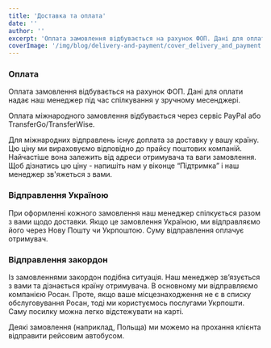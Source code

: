 ```yaml
---
title: 'Доставка та оплата'
date: ''
author: ''
excerpt: 'Оплата замовлення відбувається на рахунок ФОП. Дані для оплати надає наш менеджер під час спілкування у зручному месенджері.'
coverImage: '/img/blog/delivery-and-payment/cover_delivery_and_payment.jpg'
---
```


<DeliveryPaymentContainer>
  
### Оплата

Оплата замовлення відбувається на рахунок ФОП. Дані для оплати надає наш менеджер під час спілкування у зручному месенджері.

Оплата міжнародного замовлення відбувається через сервіс PayPal або TransferGo/TransferWise.

<div className="paymentOptions">
  <div className="paymentOptionsBlock">
    <CustomImage
      src="/img/blog/delivery-and-payment/transfergo-logo.svg"
      alt="TransferGo logo"
      width="0"
      height="0"
      sizes="100vw"
      style={{ width: '141px', height: 'auto' }}
    />
  </div>
  <div className="paymentOptionsBlock">
    <CustomImage
      src="/img/blog/delivery-and-payment/paypal-logo.svg"
      alt="PayPal logo"
      width="0"
      height="0"
      sizes="100vw"
      style={{ width: '40px', height: 'auto' }}
    />
  </div>
  <div className="paymentOptionsBlock">
    <CustomImage
      src="/img/blog/delivery-and-payment/transferwise-logo.svg"
      alt="Transferwise logo"
      width="0"
      height="0"
      sizes="100vw"
      style={{ width: '240px', height: 'auto' }}
    />
  </div>
</div>

Для міжнародних відправлень існує доплата за доставку у вашу країну. Цю ціну ми вираховуємо відповідно до прайсу поштових компаній. Найчастіше вона залежить від адреси отримувача та ваги замовлення.
Щоб дізнатись цю ціну - напишіть нам у віконце “Підтримка” і наш менеджер зв'яжеться з вами.

### Відправлення Україною

При оформленні кожного замовлення наш менеджер спілкується разом з вами щодо доставки. Якщо це замовлення Україною, ми відправляємо його через Нову Пошту чи Укрпоштою. Суму відправлення оплачує отримувач.

<div className="paymentOptions twoElements">
  <div className="paymentOptionsBlock">
    <CustomImage
      src="/img/blog/delivery-and-payment/nova-poshta-logo.svg"
      alt="Nova Poshta logo"
      width="0"
      height="0"
      sizes="100vw"
      style={{ width: '103px', height: 'auto' }}
    />
  </div>
  <div className="paymentOptionsBlock">
    <CustomImage
      src="/img/blog/delivery-and-payment/ukrposhta-ua-logo.svg"
      alt="Ukrposhta logo"
      width="0"
      height="0"
      sizes="100vw"
      style={{ width: '150px', height: 'auto' }}
    />
  </div>
</div>

### Відправлення закордон

Із замовленнями закордон подібна ситуація. Наш менеджер зв’язується з вами та дізнається країну отримувача. В основному ми відправляємо компанією Росан. Проте, якщо ваше місцезнаходження не є в списку обслуговування Росан, тоді ми користуємось послугами Укрпошти. Саму посилку можна легко відстежувати на карті.

<div className="paymentOptions">
  <div className="paymentOptionsBlock">
    <CustomImage
      src="/img/blog/delivery-and-payment/rosan-logo.svg"
      alt="Rosan logo"
      width="0"
      height="0"
      sizes="100vw"
      style={{ width: '153px', height: 'auto' }}
    />
  </div>
</div>

Деякі замовлення (наприклад, Польща) ми можемо на прохання клієнта відправити рейсовим
автобусом.

</DeliveryPaymentContainer>
